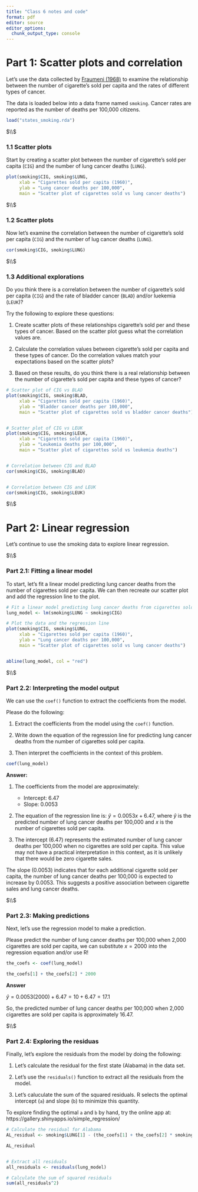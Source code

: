 ---
title: "Class 6 notes and code"
format: pdf
editor: source
editor_options: 
  chunk_output_type: console
---






# Part 1: Scatter plots and correlation

Let's use the data collected by [Fraumeni (1968)](https://academic.oup.com/jnci/article/41/5/1205/903436) 
to examine the relationship between the number of cigarette's sold per capita
and the rates of different types of cancer. 

The data is loaded below into a data frame named `smoking`. Cancer rates are 
reported as the number of deaths per 100,000 citizens. 


```{r smoking_data}

load("states_smoking.rda")

```



$\\$




### 1.1 Scatter plots

Start by creating a scatter plot between the number of cigarette's sold per 
capita (`CIG`) and the number of lung cancer deaths (`LUNG`). 


```{r smoking_scatter_plot}

plot(smoking$CIG, smoking$LUNG,
     xlab = "Cigarettes sold per capita (1960)",
     ylab = "Lung cancer deaths per 100,000",
     main = "Scatter plot of cigarettes sold vs lung cancer deaths")


```


$\\$


### 1.2 Scatter plots

Now let's examine the correlation between the number of cigarette's sold per 
capita (`CIG`) and the number of lug cancer deaths (`LUNG`). 

```{r smoking_correlation}


cor(smoking$CIG, smoking$LUNG)

```


$\\$



### 1.3 Additional explorations

Do you think there is a correlation between the number of cigarette's sold per
capita (`CIG`) and the rate of bladder cancer (`BLAD`) and/or luekemia (`LEUK`)?

Try the following to explore these questions:

1. Create scatter plots of these relationships cigarette's sold per and these 
types of cancer. Based on the scatter plot guess what the correlation values are.

2. Calculate the correlation values between cigarette's sold per capita and these
types of cancer. Do the correlation values match your expectations based on the
scatter plots?

3. Based on these results, do you think there is a real relationship between the
number of cigarette's sold per capita and these types of cancer?



```{r smoking_additional_explorations}

# Scatter plot of CIG vs BLAD
plot(smoking$CIG, smoking$BLAD,
     xlab = "Cigarettes sold per capita (1960)",
     ylab = "Bladder cancer deaths per 100,000",
     main = "Scatter plot of cigarettes sold vs bladder cancer deaths")


# Scatter plot of CIG vs LEUK
plot(smoking$CIG, smoking$LEUK,
     xlab = "Cigarettes sold per capita (1960)",
     ylab = "Leukemia deaths per 100,000",
     main = "Scatter plot of cigarettes sold vs leukemia deaths")


# Correlation between CIG and BLAD
cor(smoking$CIG, smoking$BLAD)


# Correlation between CIG and LEUK
cor(smoking$CIG, smoking$LEUK)


```




$\\$



# Part 2: Linear regression


Let's continue to use the smoking data to explore linear regression.


$\\$


### Part 2.1: Fitting a linear model

To start, let's fit a linear model predicting lung cancer deaths from the number of
cigarettes sold per capita. We can then recreate our scatter plot and add the regression
line to the plot.


```{r linear_regression}

# Fit a linear model predicting lung cancer deaths from cigarettes sold
lung_model <- lm(smoking$LUNG ~ smoking$CIG)

# Plot the data and the regression line
plot(smoking$CIG, smoking$LUNG,
     xlab = "Cigarettes sold per capita (1960)",
     ylab = "Lung cancer deaths per 100,000",
     main = "Scatter plot of cigarettes sold vs lung cancer deaths")


abline(lung_model, col = "red")

```


$\\$




### Part 2.2: Interpreting the model output

We can use the `coef()` function to extract the coefficients from the model.

Please do the following:

1. Extract the coefficients from the model using the `coef()` function.

2. Write down the equation of the regression line 
for predicting lung cancer deaths from the number of cigarettes sold per capita. 

3. Then interpret the coefficients in the context of this problem.



```{r linear_regression_coefficients}

coef(lung_model)

```

**Answer:**

1. The coefficients from the model are approximately:
   - Intercept: 6.47
   - Slope: 0.0053

2. The equation of the regression line is: $\hat{y} =  0.0053x + 6.47$, where $\hat{y}$ is the predicted number of lung cancer deaths per 100,000 and $x$ is the number of cigarettes sold per capita.

3. The intercept (6.47) represents the estimated number of lung cancer deaths per 100,000 when no cigarettes are sold per capita. This value may not have a practical interpretation in this context, as it is unlikely that there would be zero cigarette sales. 

The slope (0.0053) indicates that for each additional cigarette sold per capita, the number of lung cancer deaths per 100,000 is expected to increase by 0.0053. This suggests a positive association between cigarette sales and lung cancer deaths.



$\\$




### Part 2.3: Making predictions

Next, let's use the regression model to make a prediction.

Please predict the number of lung cancer deaths per 100,000 when 2,000
cigarettes are sold per capita, we can substitute $x = 2000$ into the regression
equation and/or use R! 


```{r linear_regression_prediction}

the_coefs <- coef(lung_model)

the_coefs[1] + the_coefs[2] * 2000


```




**Answer**


$\hat{y} = 0.0053(2000) + 6.47 = 10 + 6.47 = 17.1$

So, the predicted number of lung cancer deaths per 100,000 when 2,000 cigarettes are sold per capita is approximately 16.47.



$\\$



### Part 2.4: Exploring the residuas

Finally, let's explore the residuals from the model by doing the following:

1. Let's calculate the residual for the first state (Alabama) in the data set.

2. Let's use the `residuals()` function to extract all the residuals from the model.

3. Let's caluculate the sum of the squared residuals. R selects the optimal 
intercept (`a`) and slope (`b`) to minimize this quantity. 

To explore finding the optimal `a` and `b` by hand, try the online app at: https://gallery.shinyapps.io/simple_regression/



```{r linear_regression_residuals}

# Calculate the residual for Alabama
AL_residual <- smoking$LUNG[1] - (the_coefs[1] + the_coefs[2] * smoking$CIG[1])

AL_residual


# Extract all residuals
all_residuals <- residuals(lung_model)

# Calculate the sum of squared residuals
sum(all_residuals^2)


```


     



